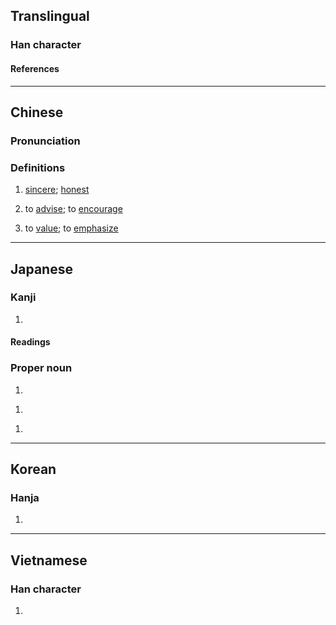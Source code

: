 {{character info}}
{{character info|0x2F8A5}}
==Translingual==

===Han character===
{{Han char|rn=61|rad=心|as=08|sn=11|four=90047|canj=PYRD|ids=⿰忄享}}

====References====
{{Han ref|kx=0390.010|dkj=10759|dj=0724.020|hdz=42318.040|uh=60C7}}

----

==Chinese==
{{zh-forms}}

===Pronunciation===
{{zh-pron
|m=dūn
|c=deon1
|mc=y
|oc=y
|cat=a,v
}}

===Definitions===
{{zh-hanzi}}

# {{lb|zh|literary}} [[sincere]]; [[honest]]
# {{lb|zh|literary}} to [[advise]]; to [[encourage]]
# {{lb|zh|literary}} to [[value]]; to [[emphasize]]

----

==Japanese==

===Kanji===
{{ja-kanji|grade=|rs=心08}}

# {{rfdef|ja|sort=心08}}

====Readings====
{{ja-readings
|goon=しゅん, とん
|kanon=しゅん, とん
|kanyoon=じゅん
|kun=あつ-い, まこと-
}}

===Proper noun===
{{ja-pos|proper|あつし}}
# {{given name|ja|male}}
{{ja-pos|proper|じゅん}}
# {{given name|ja|male}}
{{ja-pos|proper|つとむ}}
# {{given name|ja|male}}

----

==Korean==

===Hanja===
{{ko-hanja|돈}}

# {{rfdef|ko|sort=心08}}

----

==Vietnamese==

===Han character===
{{vi-readings|rs=心08|reading=đôn}}

# {{rfdef|vi|sort=心08}}